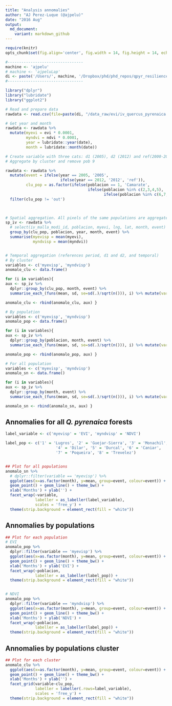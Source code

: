 ```yaml
---
title: "Analysis annomalies"
author: "AJ Perez-Luque (@ajpelu)"
date: "2016 Aug"
output:  
  md_document:
    variant: markdown_github
---
```

```r
require(knitr)
opts_chunk$set(fig.align='center', fig.width = 14, fig.height = 14, echo=FALSE, message = FALSE, warning = FALSE) 
```


```r
#---------------------------------
machine <- 'ajpelu'
# machine <- 'ajpeluLap'
di <- paste('/Users/', machine, '/Dropbox/phd/phd_repos/qpyr_resilience', sep='')
#---------------------------------
```

```r
library("dplyr")
library("lubridate")
library("ggplot2")
```


```r
# Read and prepare data
rawdata <- read.csv(file=paste(di, "/data_raw/evi/iv_quercus_pyrenaica.csv", sep= ""), header = TRUE, sep = ',')

# Get year and month 
rawdata <- rawdata %>% 
  mutate(myevi = evi * 0.0001,
         myndvi = ndvi * 0.0001,
         year = lubridate::year(date),
         month = lubridate::month(date))

# Create variable with three cats: d1 (2005), d2 (2012) and ref(2000-2004; 2006-2011; 2013-2015)
# Aggregate by cluster and remove pob 9

rawdata <- rawdata %>% 
  mutate(event = ifelse(year == 2005, '2005',
                        ifelse(year == 2012, '2012', 'ref')), 
         clu_pop = as.factor(ifelse(poblacion == 1, 'Camarate',
                                    ifelse(poblacion %in% c(2,3,4,5), 'Northern slope',
                                           ifelse(poblacion %in% c(6,7,8), 'Southern slope', 'out'))))) %>% 
  filter(clu_pop != 'out') 
  


# Spatial aggregation. All pixels of the same populations are aggregate by mean
sp_iv <- rawdata %>% 
  # select(iv_malla_modi_id, poblacion, myevi, lng, lat, month, event) %>%
  group_by(clu_pop, poblacion, year, month, event) %>% 
  summarise(myevisp = mean(myevi),
            myndvisp = mean(myndvi))


# Temporal aggregation (references period, d1 and d2, and temporal)
# By cluster 
variables <- c('myevisp', 'myndvisp')
anomalo_clu <- data.frame() 

for (i in variables){ 
aux <- sp_iv %>% 
  dplyr::group_by(clu_pop, month, event) %>%  
  summarise_each_(funs(mean, sd, se=sd(.)/sqrt(n())), i) %>% mutate(variable=i) 

anomalo_clu <- rbind(anomalo_clu, aux) }

# By population 
variables <- c('myevisp', 'myndvisp')
anomalo_pop <- data.frame() 

for (i in variables){ 
aux <- sp_iv %>% 
  dplyr::group_by(poblacion, month, event) %>%  
  summarise_each_(funs(mean, sd, se=sd(.)/sqrt(n())), i) %>% mutate(variable=i) 

anomalo_pop <- rbind(anomalo_pop, aux) }

# For all population
variables <- c('myevisp', 'myndvisp')
anomalo_sn <- data.frame() 

for (i in variables){ 
aux <- sp_iv %>% 
  dplyr::group_by(month, event) %>%  
  summarise_each_(funs(mean, sd, se=sd(.)/sqrt(n())), i) %>% mutate(variable=i) 

anomalo_sn <- rbind(anomalo_sn, aux) }
```


## Annomalies for all *Q. pyrenaica* forests
```r
label_variable <- c('myevisp' = 'EVI', 'myndvisp' = 'NDVI')  

label_pop <- c('1' = 'Lugros', '2' = 'Guejar-Sierra', '3' = 'Monachil',
                      '4' = 'Dilar', '5' = 'Durcal', '6' = 'Caniar', 
                      '7' = 'Poqueira', '8' = 'Trevelez')


## Plot for all populations 
anomalo_sn %>% 
  # dplyr::filter(variable == 'myevisp') %>% 
  ggplot(aes(x=as.factor(month), y=mean, group=event, colour=event)) + 
  geom_point() + geom_line() + theme_bw() + 
  xlab('Months') + ylab('') + 
  facet_wrap(~variable, 
             labeller = as_labeller(label_variable),
             scales = 'free_y') +
  theme(strip.background = element_rect(fill = "white"))
```


## Annomalies by populations
```r
## Plot for each population 
# EVI
anomalo_pop %>% 
  dplyr::filter(variable == 'myevisp') %>% 
  ggplot(aes(x=as.factor(month), y=mean, group=event, colour=event)) + 
  geom_point() + geom_line() + theme_bw() + 
  xlab('Months') + ylab('EVI') + 
  facet_wrap(~poblacion, 
             labeller = as_labeller(label_pop)) +
  theme(strip.background = element_rect(fill = "white"))


# NDVI
anomalo_pop %>% 
  dplyr::filter(variable == 'myndvisp') %>% 
  ggplot(aes(x=as.factor(month), y=mean, group=event, colour=event)) + 
  geom_point() + geom_line() + theme_bw() + 
  xlab('Months') + ylab('NDVI') + 
  facet_wrap(~poblacion,
             labeller = as_labeller(label_pop)) +
  theme(strip.background = element_rect(fill = "white"))
```



## Annomalies by populations cluster
```r
## Plot for each cluster
anomalo_clu %>% 
  ggplot(aes(x=as.factor(month), y=mean, group=event, colour=event)) + 
  geom_point() + geom_line() + theme_bw() + 
  xlab('Months') + ylab('') + 
  facet_grid(variable~clu_pop, 
             labeller = labeller(.rows=label_variable),
             scales = 'free_y') + 
  theme(strip.background = element_rect(fill = "white"))
```




